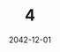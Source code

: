---
layout: "../../../layouts/MainLayout.astro"
title: "4"
description: "Lorem ipsum dolor, sit amet consectetur adipisicing elit. Labore iure rerum enim voluptatum nemo. Ab adipisci harum nesciunt vero et similique minima alias modi unde quod! Doloremque officiis odit sapiente."
date: "2042-12-01" # Format: YYYY-MM-DD
image: "https://www.gamingonlinux.com/uploads/articles/article_media/10816330151580730555gol1.jpg"
category: "godot"
tags: [ # 5 Tags max
    'test', 
    'osef', 
    'jdd'
    ]
---